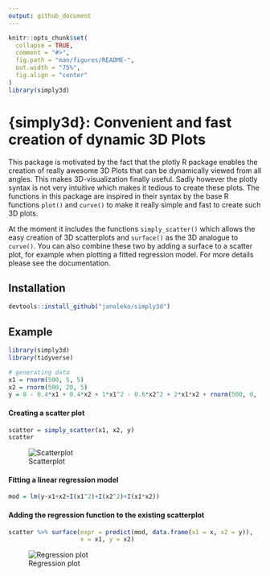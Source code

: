 ```yaml
---
output: github_document
---
```


```r
knitr::opts_chunk$set(
  collapse = TRUE,
  comment = "#>",
  fig.path = "man/figures/README-",
  out.width = "75%",
  fig.align = "center"
)
library(simply3d)
```

# {simply3d}: Convenient and fast creation of dynamic 3D Plots

This package is motivated by the fact that the plotly R package enables the creation of really awesome 3D Plots that can be dynamically viewed from all angles. This makes 3D-visualization finally useful. Sadly however the plotly syntax is not very intuitive which makes it tedious to create these plots. The functions in this package are inspired in their syntax by the base R functions `plot()` and `curve()` to make it really simple and fast to create such 3D plots.

At the moment it includes the functions `simply_scatter()` which allows the easy creation of 3D scatterplots and `surface()` as the 3D analogue to `curve()`. You can also combine these two by adding a surface to a scatter plot, for example when plotting a fitted regression model. For more details please see the documentation.

## Installation

```r
devtools::install_github("janoleko/simply3d")
```

## Example

```r
library(simply3d)
library(tidyverse)

# generating data
x1 = rnorm(500, 5, 5)
x2 = rnorm(500, 20, 5)
y = 8 - 0.4*x1 + 0.4*x2 + 1*x1^2 - 0.6*x2^2 + 2*x1*x2 + rnorm(500, 0, 100)
```

#### Creating a scatter plot

```r
scatter = simply_scatter(x1, x2, y)
scatter
```

![Scatterplot](figs/scatter.jpg)

#### Fitting a linear regression model

```r
mod = lm(y~x1+x2+I(x1^2)+I(x2^2)+I(x1*x2))
```

#### Adding the regression function to the existing scatterplot

```r
scatter %>% surface(expr = predict(mod, data.frame(x1 = x, x2 = y)),
                    x = x1, y = x2)
```

![Regression plot](figs/regression.jpg)


